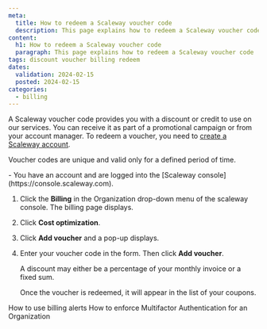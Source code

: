 ```yaml
---
meta:
  title: How to redeem a Scaleway voucher code
  description: This page explains how to redeem a Scaleway voucher code
content:
  h1: How to redeem a Scaleway voucher code
  paragraph: This page explains how to redeem a Scaleway voucher code
tags: discount voucher billing redeem 
dates:
  validation: 2024-02-15
  posted: 2024-02-15
categories:
  - billing
---
```


A Scaleway voucher code provides you with a discount or credit to use on our services. You can receive it as part of a promotional campaign or from your account manager. To redeem a voucher, you need to [create a Scaleway account](/console/account/how-to/create-an-account/).

Voucher codes are unique and valid only for a defined period of time.

<Message type="requirement">
  - You have an account and are logged into the [Scaleway console](https://console.scaleway.com).
</Message>

1. Click the **Billing** in the Organization drop-down menu of the scaleway console. The billing page displays.
    
2. Click **Cost optimization**.

3. Click **Add voucher** and a pop-up displays.
 
4. Enter your voucher code in the form. Then click **Add voucher**. 
    
    <Message type="note">
      A discount may either be a percentage of your monthly invoice or a fixed sum.
    </Message>

    Once the voucher is redeemed, it will appear in the list of your coupons.


<Navigation title="See Also">
  <PreviousButton to="/console/account/how-to/use-billing-alerts/">How to use billing alerts</PreviousButton>
  <NextButton to="/console/account/how-to/enforce-mfa">How to enforce Multifactor Authentication for an Organization</NextButton>
</Navigation>
